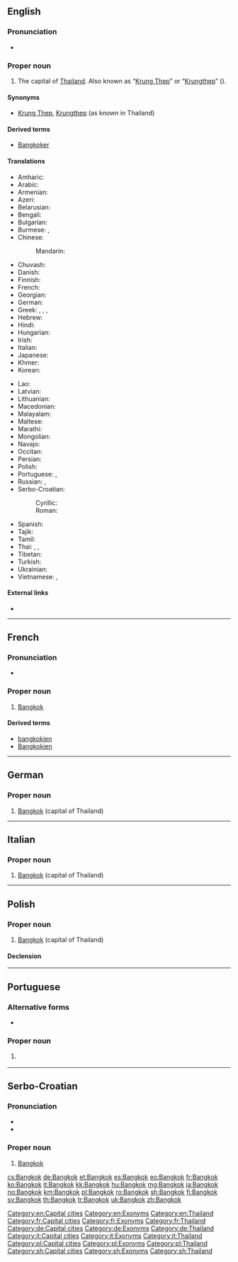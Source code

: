 ==English==
{{wikipedia}}

===Pronunciation===
* {{IPA|/bæŋˈkɒk/|lang=en}}

===Proper noun===
{{en-proper noun}}

# The capital of [[Thailand]]. Also known as “[[Krung Thep]]” or “[[Krungthep]]” ({{l|th|กรุงเทพ}}).

====Synonyms====
* [[Krung Thep]], [[Krungthep]] (as known in Thailand)

====Derived terms====
* [[Bangkoker]]

====Translations====
{{trans-top|the capital of Thailand}}
* Amharic: {{t|am|ባንኮክ|sc=Ethi}}
* Arabic: {{t|ar|بانكوك|m|tr=bankok}}
* Armenian: {{t|hy|Բանգկոկ|tr=Bangkok}}
* Azeri: {{t|az|Banqkok}}
* Belarusian: {{t|be|Банкок|m|tr=Bankók}}
* Bengali: {{t|bn|ব্যাংকক|tr=bæṃkôk|sc=Beng}}
* Bulgarian: {{t|bg|Банкок|m|tr=Bankók}}
* Burmese: {{t|my|ဘန်ကောက်မြို့|tr=ban-gaukmyo.|sc=Mymr}}, {{t|my|ဗန်ကောက်|tr=ban-gauk|sc=Mymr}}
* Chinese:
*: Mandarin: {{t+|cmn|曼谷|tr=Màngǔ|sc=Hani}}
* Chuvash: {{t|cv|Бангкок|sc=Cyrl}}
* Danish: {{t|da|Bangkok}}
* Finnish: {{t+|fi|Bangkok}}
* French: {{t+|fr|Bangkok}}
* Georgian: {{t|ka|ბანგკოკი|tr=bangkoki|sc=Geor}}
* German: {{t+|de|Bangkok|n}}
* Greek: {{t|el|Μπανκόκ|f|tr=Ban'kók}}, {{t|el|Μπαγκόκ|f|tr=Ban'kók}}, {{t+|el|Μπανγκόκ|f|tr=Ban'gók}}, {{t|el|Μπαγγόκ|f|tr=Ban'gók}}
* Hebrew: {{t|he|בנגקוק|tr=bangkok}}
* Hindi: {{t|hi|बैंकॉक|tr=baiṅkŏk}}
* Hungarian: {{t+|hu|Bangkok}}
* Irish: {{t|ga|Bancác}}
* Italian: {{t+|it|Bangkok}}
* Japanese: {{t+|ja|バンコク|tr=Bankoku}}
* Khmer: {{t+|km|បាងកក|tr=baang kɑɑk|sc=Khmr}}
* Korean: {{t|ko|방콕|tr=Bangkok|sc=Hang}}
{{trans-mid}}
* Lao: {{t|lo|ບັງກອກ|tr=bang-khöök|sc=Laoo}}
* Latvian: {{t|lv|Bangkoka}}
* Lithuanian: {{t|lt|Bankokas}}
* Macedonian: {{t|mk|Бангкок|m|tr=Bangkok|sc=Cyrl}}
* Malayalam: {{t|ml|ബാങ്കോക്ക്|sc=Mlym|tr=bāṅkēākk}}
* Maltese: {{t|mt|Bangkok}}
* Marathi: {{t|mr|बँगकॉक|sc=Deva|tr=bam̐gkŏk}}
* Mongolian: {{t|mn|Бангкок|tr=Bangkók|sc=Cyrl}}
* Navajo: {{t|nv|Bánkoʼ}}
* Occitan: {{t|oc|Bangkòk|m}}
* Persian: {{t|fa|بانکوک|tr=Bânkok}}
* Polish: {{t+|pl|Bangkok|m}}
* Portuguese: {{t|pt|Bangkok|f}}, {{t|pt|Banguecoque|f}}
* Russian: {{t+|ru|Бангкок|m|tr=Bangkók}}, {{t+|ru|Банкок|m|tr=Bankók}} {{qualifier|obsolete}}
* Serbo-Croatian:
*: Cyrillic: {{t|sh|Бангкок|m|sc=Cyrl}}
*: Roman: {{t+|sh|Bangkok|m}}
* Spanish: {{t+|es|Bangkok|m}}
* Tajik: {{t|tg|Бангкок|m|tr=Bangkok|sc=Cyrl}}
* Tamil: {{t|ta|பேங்காக்|sc=Taml|tr=pēṅkāk}}
* Thai: {{t+|th|กรุงเทพมหานคร|tr=Krung têp máhăa nákon}}, {{t|th|บางกอก|tr=Baang-gòk}}, {{t|th|กรุงเทพ|tr=Krung têp}}
* Tibetan: {{t|bo|པན་ཀོག|sc=Tibt|tr=pan kog}}
* Turkish: {{t+|tr|Bangkok}}
* Ukrainian: {{t|uk|Бангкок|m|tr=Banhkók}}
* Vietnamese: {{t|vi|Bangkok}}, {{t|vi|Băng Cốc}}
{{trans-bottom}}

====External links====
* {{pedialite}}

[[Category:en:Capital cities]]
[[Category:en:Exonyms]]
[[Category:en:Thailand]]

----

==French==
{{wikipedia|lang=fr}}

===Pronunciation===
* {{IPA|lang=fr|/bɑ̃.kɔk/}}

===Proper noun===
{{fr-proper noun|m}}

# [[Bangkok#English|Bangkok]]

====Derived terms====
* [[bangkokien]] {{pos a}}
* [[Bangkokien]] {{pos n}}

[[Category:fr:Capital cities]]
[[Category:fr:Exonyms]]
[[Category:fr:Thailand]]

----

==German==
{{wikipedia|lang=de}}

===Proper noun===
{{head|de|proper noun|g=n}}

# [[#English|Bangkok]] (capital of Thailand)

[[Category:de:Capital cities]]
[[Category:de:Exonyms]]
[[Category:de:Thailand]]

----

==Italian==

===Proper noun===
{{it-proper noun}}

# [[#English|Bangkok]] (capital of Thailand)

[[Category:it:Capital cities]]
[[Category:it:Exonyms]]
[[Category:it:Thailand]]

----

==Polish==
{{wikipedia|lang=pl}}

===Proper noun===
{{head|pl|proper noun|g=m}}

# [[#English|Bangkok]] (capital of Thailand)

====Declension====
{{pl-decl-noun-sing|Bangkok|Bangkoku|Bangkokowi|Bangkok|Bangkokiem|Bangkoku|Bangkoku}}

[[Category:pl:Capital cities]]
[[Category:pl:Exonyms]]
[[Category:pl:Thailand]]

----

==Portuguese==

===Alternative forms===
* {{l/pt|Banguecoque}}

===Proper noun===
{{pt-proper noun|f}}

# {{l/en|Bangkok}} {{gloss|capital of Thailand}}

----

==Serbo-Croatian==

===Pronunciation===
* {{IPA|/bǎnɡkok/|lang=sh}}
* {{hyphenation|Bang|kok|lang=sh}}

===Proper noun===
{{sh-proper noun|g=m|head=Bàngkok|r|Бангкок|Ба̀нгкок}}

# [[#English|Bangkok]]

[[Category:sh:Capital cities]]
[[Category:sh:Exonyms]]
[[Category:sh:Thailand]]

[[cs:Bangkok]]
[[de:Bangkok]]
[[et:Bangkok]]
[[es:Bangkok]]
[[eo:Bangkok]]
[[fr:Bangkok]]
[[ko:Bangkok]]
[[it:Bangkok]]
[[kk:Bangkok]]
[[hu:Bangkok]]
[[mg:Bangkok]]
[[ja:Bangkok]]
[[no:Bangkok]]
[[km:Bangkok]]
[[pl:Bangkok]]
[[ro:Bangkok]]
[[sh:Bangkok]]
[[fi:Bangkok]]
[[sv:Bangkok]]
[[th:Bangkok]]
[[tr:Bangkok]]
[[uk:Bangkok]]
[[zh:Bangkok]]